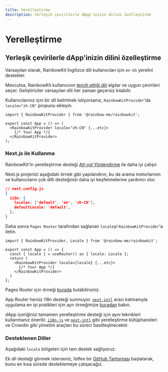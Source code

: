 ```yaml
---
title: Yerelleştirme
description: Yerleşik çevirilerle dApp'inizin dilini özelleştirme
---
```


# Yerelleştirme

## Yerleşik çevirilerle dApp'inizin dilini özelleştirme

Varsayılan olarak, RainbowKit İngilizce dili kullanıcıları için `en-US` yerelini destekler.

Mevcutsa, RainbowKit kullanıcının [tercih ettiği dili](https://developer.mozilla.org/en-US/docs/Web/API/Navigator/language) algılar ve uygun çevirileri seçer. Geliştiriciler varsayılan dili her zaman geçersiz kılabilir.

Kullanıcılarınız için bir dil belirtmek istiyorsanız, `RainbowKitProvider`'da `locale="zh-CN"` propunu ekleyin.

```tsx
import { RainbowKitProvider } from '@rainbow-me/rainbowkit';

export const App = () => (
  <RainbowKitProvider locale="zh-CN" {...etc}>
    {/* Your App */}
  </RainbowKitProvider>
);
```

### Next.js ile Kullanma

RainbowKit'in yerelleştirme desteği [Alt-yol Yönlendirme](https://nextjs.org/docs/pages/building-your-application/routing/internationalization#sub-path-routing) ile daha iyi çalışır.

Next.js projenizi aşağıdaki örnek gibi yapılandırın, bu da arama motorlarının ve kullanıcıların çok dilli desteğinizi daha iyi keşfetmelerine yardımcı olur.

```json
// next.config.js
{
  i18n: {
    locales: ['default', 'en', 'zh-CN'],
    defaultLocale: 'default',
  },
}
```

Daha sonra `Pages Router` tarafından sağlanan `locale`yi `RainbowKitProvider`'a iletin.

```tsx
import { RainbowKitProvider, Locale } from '@rainbow-me/rainbowkit';

export const App = () => {
  const { locale } = useRouter() as { locale: Locale };
  return (
    <RainbowKitProvider locale={locale} {...etc}>
      {/* Your App */}
    </RainbowKitProvider>
  )
};
```

Pages Router için örneği [burada](https://github.com/rainbow-me/rainbowkit/tree/main/examples/with-next) bulabilirsiniz.

App Router henüz i18n desteği sunmuyor. [`next-intl`](https://github.com/amannn/next-intl) aracı katmanıyla uygulama en iyi pratikleri için ayrı örneğimize [buradan](https://github.com/rainbow-me/rainbowkit/tree/main/examples/with-next-app-i18n) bakın.

dApp içeriğinizi tamamen yerelleştirme desteği için aynı teknikleri kullanmanız önerilir. [`i18n-js`](https://github.com/fnando/i18n) ve [`next-intl`](https://github.com/amannn/next-intl) gibi yerelleştirme kütüphaneleri ve Crowdin gibi yönetim araçları bu süreci basitleştirecektir.

### Desteklenen Diller

Aşağıdaki `locale` bölgeleri için tam destek sağlıyoruz:

<Table
  header={[
    'Dil', 'Bölge', 'Yerel', 'Kısa Biçim'
  ]}
  dataTypes={[
    'dize', 'dize', 'kod', 'kod'
  ]}
  data={[
    ['İngilizce', 'Amerika Birleşik Devletleri 🇺🇸', 'en-US', 'en'],
    ['中文', 'Çin Anakarası 🇨🇳', 'zh-CN', 'zh-Hans', 'zh'],
    ['繁體中文', 'Hong Kong 🇭🇰', 'zh-HK'],
    ['繁體中文', 'Tayvan 🇹🇼', 'zh-TW', 'zh-Hant'],
    ['हिंदी', 'Hindistan 🇮🇳', 'hi-IN', 'hi'],
    ['Español', 'Latin Amerika 🌎', 'es-419', 'es'],
    ['Français', 'Fransa 🇫🇷', 'fr-FR', 'fr'],
    ['العربية', 'Orta Doğu 🌍', 'ar-AR', 'ar'],
    ['Português', 'Brezilya 🇧🇷', 'pt-BR', 'pt'],
    ['Русский', 'Rusya 🇷🇺', 'ru-RU', 'ru'],
    ['Bahasa Indonesia', 'Endonezya 🇮🇩', 'id-ID', 'id'],
    ['日本語', 'Japonya 🇯🇵', 'ja-JP', 'ja'],
    ['Türkçe', 'Türkiye 🇹🇷', 'tr-TR', 'tr'],
    ['한국어', 'Güney Kore 🇰🇷', 'ko-KR', 'ko'],
    ['ภาษาไทย', 'Tayland 🇹🇭', 'th-TH', 'th'],
    ['українська', 'Ukrayna 🇺🇦', 'uk-UA', 'ua'],
    ['Tiếng Việt', 'Vietnam 🇻🇳', 'vi-VN', 'vi'],
    ['Deutsch', 'Almanya 🇩🇪', 'de-DE', 'de'],
    ['Bahasa Melayu', 'Malezya 🇲🇾', 'ms-MY', 'ms']
  ]}
/>

Ek dil desteği görmek isterseniz, lütfen bir [GitHub Tartışması](https://github.com/rainbow-me/rainbowkit/discussions/new?category=ideas) başlatarak, bunu en kısa sürede desteklemeye çalışacağız.
